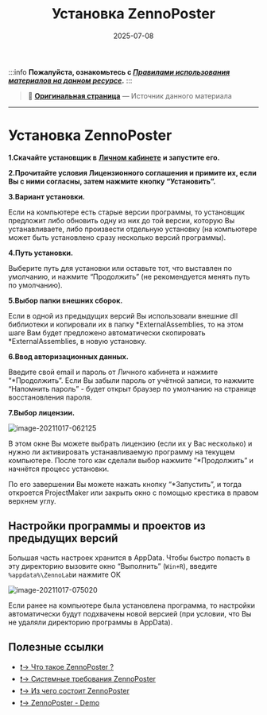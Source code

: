 ﻿---
sidebar_position: 1
title: "Установка ZennoPoster"
description: "Конвертировано из HTML в MDX"
date: "2025-07-08"
converted: true
originalFile: "Установка ZennoPoster.txt"
targetUrl: "https://zennolab.atlassian.net/wiki/spaces/RU/pages/2062483925/ZennoPoster"
---
:::info **Пожалуйста, ознакомьтесь с [*Правилами использования материалов на данном ресурсе*](../Disclaimer).**
:::

> 🔗 **[Оригинальная страница](https://zennolab.atlassian.net/wiki/spaces/RU/pages/2062483925/ZennoPoster)** — Источник данного материала

_______________________________________________  
# Установка ZennoPoster

**1.Скачайте установщик в** [**Личном кабинете**](https://userarea.zennolab.com/lk/login.aspx "https://userarea.zennolab.com/lk/login.aspx") **и запустите его.**

**2.Прочитайте условия Лицензионного соглашения и примите их, если Вы с ними согласны, затем нажмите кнопку “**Установить”**.**

**3.Вариант установки.**

Если на компьютере есть старые версии программы, то установщик предложит либо обновить одну из них до той версии, которую Вы устанавливаете, либо произвести отдельную установку (на компьютере может быть установлено сразу несколько версий программы).

**4.Путь установки.**

Выберите путь для установки или оставьте тот, что выставлен по умолчанию, и нажмите “Продолжить” (не рекомендуется менять путь по умолчанию).

**5.Выбор папки внешних сборок.**

Если в одной из предыдущих версий Вы использовали внешние dll библиотеки и копировали их в папку *ExternalAssemblies, то на этом шаге Вам будет предложено автоматически скопировать *ExternalAssemblies, в новую установку.

**6.Ввод авторизационных данных.**

Введите свой email и пароль от Личного кабинета и нажмите “*Продолжить”.
Если Вы забыли пароль от учётной записи, то нажмите “Напомнить пароль” - будет открыт браузер по умолчанию на странице восстановления пароля.

**7.Выбор лицензии.**

![image-20211017-062125](./assets/Установка_ZennoPoster/Установка_ZennoPoster_pic1.png)



В этом окне Вы можете выбрать лицензию (если их у Вас несколько) и нужно ли активировать устанавливаемую программу на текущем компьютере. 
После того как сделали выбор нажмите “*Продолжить” и начнётся процесс установки.

По его завершении Вы можете нажать кнопку “*Запустить”, и тогда откроется ProjectMaker или закрыть окно с помощью крестика в правом верхнем углу.

  

## Настройки программы и проектов из предыдущих версий

Большая часть настроек хранится в AppData. Чтобы быстро попасть в эту директорию вызовите окно “Выполнить” (`Win+R`), введите `%appdata%\ZennoLab`и нажмите ОК

![image-20211017-075020](./assets/Установка_ZennoPoster/Установка_ZennoPoster_pic2.png)



Если ранее на компьютере была установлена программа, то настройки автоматически будут подхвачены новой версией (при условии, что Вы не удаляли директорию программы в AppData).

  

## Полезные ссылки

- [❗→ Что такое ZennoPoster ?](/wiki/spaces/RU/pages/475562059 "/wiki/spaces/RU/pages/475562059")
- [❗→ Системные требования ZennoPoster](/wiki/spaces/RU/pages/475463745 "/wiki/spaces/RU/pages/475463745")
- [❗→ Из чего состоит ZennoPoster](/wiki/spaces/RU/pages/475431198 "/wiki/spaces/RU/pages/475431198")
- [❗→ ZennoPoster - Demo](https://zennolab.atlassian.net/wiki/spaces/RU/pages/889258323 "https://zennolab.atlassian.net/wiki/spaces/RU/pages/889258323")